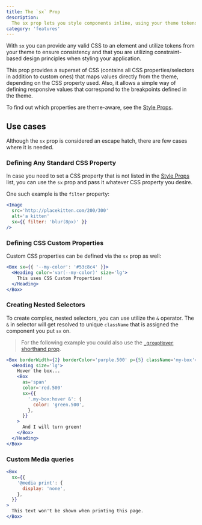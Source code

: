 ```yaml
---
title: The `sx` Prop
description:
  The sx prop lets you style components inline, using your theme tokens.
category: 'features'
---
```


With `sx` you can provide any valid CSS to an element and utilize tokens from
your theme to ensure consistency and that you are utilizing constraint-based
design principles when styling your application.

This prop provides a superset of CSS (contains all CSS properties/selectors in
addition to custom ones) that maps values directly from the theme, depending on
the CSS property used. Also, it allows a simple way of defining responsive
values that correspond to the breakpoints defined in the theme.

To find out which properties are theme-aware, see the
[Style Props](/docs/styled-system/style-props).

## Use cases

Although the `sx` prop is considered an escape hatch, there are few cases where
it is needed.

### Defining Any Standard CSS Property

In case you need to set a CSS property that is not listed in the
[Style Props](/docs/styled-system/style-props) list, you can use the `sx` prop
and pass it whatever CSS property you desire.

One such example is the `filter` property:

```jsx
<Image
  src='http://placekitten.com/200/300'
  alt='a kitten'
  sx={{ filter: 'blur(8px)' }}
/>
```

### Defining CSS Custom Properties

Custom CSS properties can be defined via the `sx` prop as well:

```jsx
<Box sx={{ '--my-color': '#53c8c4' }}>
  <Heading color='var(--my-color)' size='lg'>
    This uses CSS Custom Properties!
  </Heading>
</Box>
```

### Creating Nested Selectors

To create complex, nested selectors, you can use utilize the `&` operator. The
`&` in selector will get resolved to unique `className` that is assigned the
component you put `sx` on.

> For the following example you could also use the
> [`_groupHover` shorthand prop](/docs/styled-system/style-props#pseudo).

```jsx
<Box borderWidth={2} borderColor='purple.500' p={5} className='my-box'>
  <Heading size='lg'>
    Hover the box...
    <Box
      as='span'
      color='red.500'
      sx={{
        '.my-box:hover &': {
          color: 'green.500',
        },
      }}
    >
      And I will turn green!
    </Box>
  </Heading>
</Box>
```

### Custom Media queries

```jsx
<Box
  sx={{
    '@media print': {
      display: 'none',
    },
  }}
>
  This text won't be shown when printing this page.
</Box>
```
